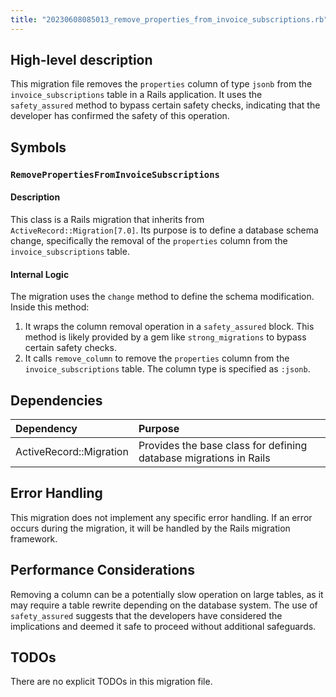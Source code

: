 ```yaml
---
title: "20230608085013_remove_properties_from_invoice_subscriptions.rb"
---
```


## High-level description
This migration file removes the `properties` column of type `jsonb` from the `invoice_subscriptions` table in a Rails application. It uses the `safety_assured` method to bypass certain safety checks, indicating that the developer has confirmed the safety of this operation.

## Symbols

### `RemovePropertiesFromInvoiceSubscriptions`
#### Description
This class is a Rails migration that inherits from `ActiveRecord::Migration[7.0]`. Its purpose is to define a database schema change, specifically the removal of the `properties` column from the `invoice_subscriptions` table.

#### Internal Logic
The migration uses the `change` method to define the schema modification. Inside this method:

1. It wraps the column removal operation in a `safety_assured` block. This method is likely provided by a gem like `strong_migrations` to bypass certain safety checks.
2. It calls `remove_column` to remove the `properties` column from the `invoice_subscriptions` table. The column type is specified as `:jsonb`.

## Dependencies
| Dependency | Purpose |
|:-----------|:--------|
| ActiveRecord::Migration | Provides the base class for defining database migrations in Rails |

## Error Handling
This migration does not implement any specific error handling. If an error occurs during the migration, it will be handled by the Rails migration framework.

## Performance Considerations
Removing a column can be a potentially slow operation on large tables, as it may require a table rewrite depending on the database system. The use of `safety_assured` suggests that the developers have considered the implications and deemed it safe to proceed without additional safeguards.

## TODOs
There are no explicit TODOs in this migration file.